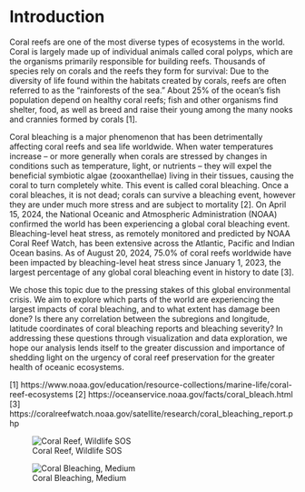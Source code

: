# Introduction

Coral reefs are one of the most diverse types of ecosystems in the world. Coral is largely made up of individual animals called coral polyps, which are the organisms primarily responsible for building reefs. Thousands of species rely on corals and the reefs they form for survival: Due to the diversity of life found within the habitats created by corals, reefs are often referred to as the “rainforests of the sea.” About 25% of the ocean's fish population depend on healthy coral reefs;  fish and other organisms find shelter, food, as well as breed and raise their young among the many nooks and crannies formed by corals [1]. 

Coral bleaching is a major phenomenon that has been detrimentally affecting coral reefs and sea life worldwide. When water temperatures increase – or more generally when corals are stressed by changes in conditions such as temperature, light, or nutrients – they will expel the beneficial symbiotic algae (zooxanthellae) living in their tissues, causing the coral to turn completely white. This event is called coral bleaching. Once a coral bleaches, it is not dead; corals can survive a bleaching event, however they are under much more stress and are subject to mortality [2]. On April 15, 2024, the National Oceanic and Atmospheric Administration (NOAA) confirmed the world has been experiencing a global coral bleaching event. Bleaching-level heat stress, as remotely monitored and predicted by NOAA Coral Reef Watch, has been extensive across the Atlantic, Pacific and Indian Ocean basins. As of August 20, 2024, 75.0% of coral reefs worldwide have been impacted by bleaching-level heat stress since January 1, 2023, the largest percentage of any global coral bleaching event in history to date [3].

We chose this topic due to the pressing stakes of this global environmental crisis. We aim to explore which parts of the world are experiencing the largest impacts of coral bleaching, and to what extent has damage been done? Is there any correlation between the subregions and longitude, latitude coordinates of coral bleaching reports and bleaching severity? In addressing these questions through visualization and data exploration, we hope our analysis lends itself to the greater discussion and importance of shedding light on the urgency of coral reef preservation for the greater health of oceanic ecosystems.

[1] https://www.noaa.gov/education/resource-collections/marine-life/coral-reef-ecosystems
[2] https://oceanservice.noaa.gov/facts/coral_bleach.html
[3] https://coralreefwatch.noaa.gov/satellite/research/coral_bleaching_report.php

![Coral Reef, Wildlife SOS](https://wildlifesos.org/wp-content/uploads/2022/07/Coral_Reef_wikimedia_commons_featrd_img.jpg)

![Coral Bleaching, Medium](https://miro.medium.com/v2/resize:fit:1200/1*yJH_Wr1nGdiuGnOV9PHyDg.png)